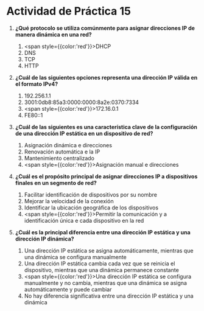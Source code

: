 # Actividad de Práctica 15

1. **¿Qué protocolo se utiliza comúnmente para asignar direcciones IP de manera dinámica en una red?**
    1. <span style={{color:'red'}}>DHCP</span>
    2. DNS
    3. TCP
    4. HTTP

2. **¿Cuál de las siguientes opciones representa una dirección IP válida en el formato IPv4?**
    1. 192.256.1.1
    2. 3001:0db8:85a3:0000:0000:8a2e:0370:7334
    3. <span style={{color:'red'}}>172.16.0.1</span>
    4. FE80::1

3. **¿Cuál de las siguientes es una característica clave de la configuración de una dirección IP estática en un dispositivo de red?**
    1. Asignación dinámica e direcciones
    2. Renovación automática e la IP
    3. Mantenimiento centralizado
    4. <span style={{color:'red'}}>Asignación manual e direcciones</span>

4. **¿Cuál es el propósito principal de asignar direcciones IP a dispositivos finales en un segmento de red?**
    1. Facilitar identificación de dispositivos por su nombre
    2. Mejorar la velocidad de la conexión
    3. Identificar la ubicación geográfica de los dispositivos
    4. <span style={{color:'red'}}>Permitir la comunicación y a identificación única e cada dispositivo en la red</span>

5. **¿Cuál es la principal diferencia entre una dirección IP estática y una dirección IP dinámica?**
    1. Una dirección IP estática se asigna automáticamente, mientras que una dinámica se configura manualmente
    2. Una dirección IP estática cambia cada vez que se reinicia el dispositivo, mientras que una dinámica permanece constante
    3. <span style={{color:'red'}}>Una dirección IP estática se configura manualmente y no cambia, mientras que una dinámica se asigna automáticamente y puede cambiar</span>
    4. No hay diferencia significativa entre una dirección IP estática y una dinámica